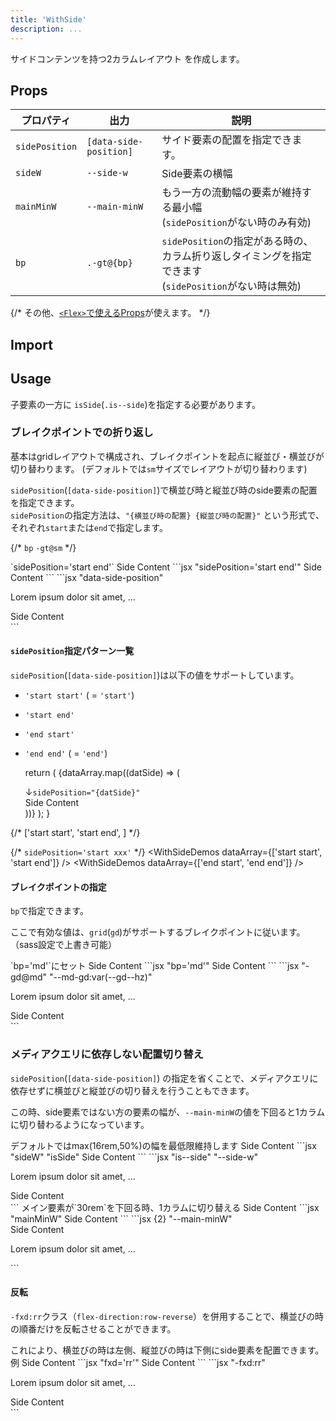 ```yaml
---
title: 'WithSide'
description: ...
---
```


サイドコンテンツを持つ2カラムレイアウト を作成します。


## Props

| プロパティ | 出力 | 説明 |
|---|---|---|
| `sidePosition` | <PropBadge type="attr">`[data-side-position]`</PropBadge> | サイド要素の配置を指定できます。 |
| `sideW` | <PropBadge type="cssvar">`--side-w`</PropBadge> | Side要素の横幅 |
| `mainMinW` | <PropBadge type="cssvar">`--main-minW`</PropBadge>| もう一方の流動幅の要素が維持する最小幅<br/> (`sidePosition`がない時のみ有効) |
| `bp`| <PropBadge type="class">`.-gt@{bp}`</PropBadge> | `sidePosition`の指定がある時の、カラム折り返しタイミングを指定できます<br/> (`sidePosition`がない時は無効) |

{/* その他、[`<Flex>`で使えるProps](/ja/components/flex#props)が使えます。 */}


## Import

<ImportCode component='WithSide' />


## Usage

子要素の一方に `isSide`(`.is--side`)を指定する必要があります。

### ブレイクポイントでの折り返し

基本はgridレイアウトで構成され、ブレイクポイントを起点に縦並び・横並びが切り替わります。
(デフォルトでは`sm`サイズでレイアウトが切り替わります)


`sidePosition`(`[data-side-position]`)で横並び時と縦並び時のside要素の配置を指定できます。  
`sidePosition`の指定方法は、`"{横並び時の配置} {縦並び時の配置}"` という形式で、それぞれ`start`または`end`で指定します。

{/* `bp` `-gt@sm` */}


<Preview>
	<PreviewTitle>`sidePosition='start end'`</PreviewTitle>
	<PreviewArea resize p='30'>
		<WithSide sidePosition='start end' sideW='10rem' g='30'>
			<Box bd='guide'>
				<DammyText />
			</Box>
			<Box isSide bd='guide' bgc='blue:20%'>Side Content</Box>
		</WithSide>
	</PreviewArea>
	<PreviewCode slot='tab' label='JSX'>
		```jsx "sidePosition='start end'"
		<WithSide sidePosition='start end' sideW='10rem' g='30'>
			<Box>
				<DammyText />
			</Box>
			<Box isSide>Side Content</Box>
		</WithSide>
		```
	</PreviewCode>
	<PreviewCode slot='tab' label='HTML'>
		```jsx "data-side-position"
		<div class="l--withSide -g:30" data-side-position="start end" style="--side-w:10rem;">
			<div class="l--box">
				<p>Lorem ipsum dolor sit amet, ...</p>
			</div>
			<div class="l--box is--side">Side Content</div>
		</div>
		```
	</PreviewCode>
</Preview>


#### `sidePosition`指定パターン一覧

`sidePosition`(`[data-side-position]`)は以下の値をサポートしています。

- `'start start'` ( = `'start'`)
- `'start end'`
- `'end start'`
- `'end end'` ( = `'end'`)

	return (
		<Preview>
		<PreviewArea resize p='30' isFlow='l'>
			{dataArray.map((datSide) => (
				<div key={datSide}>
						<div>↓<code>sidePosition="{datSide}"</code></div>
						<WithSide sidePosition={datSide} sideW='10rem' g='20' mbs='20'>
							<Box bd='guide'>
								<DammyText />
							</Box>
							<Box isSide bd='guide' bgc='blue:20%'>Side Content</Box>
						</WithSide>
				</div>
			))}
			</PreviewArea>
		</Preview>
	);
}

{/* ['start start', 'start end', ] */}

{/* <PreviewTitle>`sidePosition='start xxx'`</PreviewTitle> */}
<WithSideDemos dataArray={['start start', 'start end']} />
<WithSideDemos dataArray={['end start', 'end end']} />


#### ブレイクポイントの指定

`bp`で指定できます。

ここで有効な値は、`grid`(`gd`)がサポートするブレイクポイントに従います。（sass設定で上書き可能）


<Preview>
	<PreviewTitle>`bp='md'`にセット</PreviewTitle>
	<PreviewArea resize p='30'>
		<WithSide sidePosition='end' bp='md' sideW='10rem' g='30'>
			<Box bd='guide'>
				<DammyText />
			</Box>
			<Box isSide bd='guide' bgc='blue:20%'>Side Content</Box>
		</WithSide>
	</PreviewArea>
	<PreviewCode slot='tab' label='JSX'>
		```jsx "bp='md'"
		<WithSide sidePosition='end' bp='md' sideW='10rem' g='30'>
			<Box>
				<DammyText />
			</Box>
			<Box isSide>Side Content</Box>
		</WithSide>
		```
	</PreviewCode>
	<PreviewCode slot='tab' label='HTML'>
	```jsx "-gd@md" "--md-gd:var(--gd--hz)"
		<div class="l--withSide -gd@md -g:30" data-side-position="end" style="--side-w:10rem;--md-gd:var(--gd--hz)">
			<div class="l--box">
				<p>Lorem ipsum dolor sit amet, ...</p>
			</div>
			<div class="l--box is--side">Side Content</div>
		</div>
		```
	</PreviewCode>
</Preview>



### メディアクエリに依存しない配置切り替え

`sidePosition`(`[data-side-position]`) の指定を省くことで、メディアクエリに依存せずに横並びと縦並びの切り替えを行うこともできます。

この時、side要素ではない方の要素の幅が、`--main-minW`の値を下回ると1カラムに切り替わるようになっています。


<Preview>
	<PreviewTitle>
		デフォルトではmax(16rem,50%)の幅を最低限維持します
	</PreviewTitle>
	<PreviewArea resize p='30'>
		<WithSide sideW='10rem' g='30' >
			<Box bd='guide'>
				<DammyText />
			</Box>
			<Box isSide bd='guide' bgc='blue:20%'>Side Content</Box>
		</WithSide>
	</PreviewArea>
	<PreviewCode slot='tab' label='JSX'>
		```jsx "sideW" "isSide"
		<WithSide sideW='10rem' g='30'>
			<Box>
				<DammyText />
			</Box>
			<Box isSide>Side Content</Box>
		</WithSide>
		```
	</PreviewCode>
	<PreviewCode slot='tab' label='HTML'>
		```jsx "is--side" "--side-w"
		<div class="l--withSide -g:30" style="--side-w:10rem;">
			<div class="l--box">
				<p>Lorem ipsum dolor sit amet, ...</p>
			</div>
			<div class="l--box is--side">Side Content</div>
		</div>
		```
	</PreviewCode>
</Preview>


<Preview>
	<PreviewTitle>
		メイン要素が`30rem`を下回る時、1カラムに切り替える
	</PreviewTitle>
	<PreviewArea resize p='30'>
		<WithSide sideW='10rem' mainMinW='30rem' g='30'>
			<Box isSide bd='guide' bgc='blue:20%'>Side Content</Box>
			<Box bd='guide'>
				<DammyText />
			</Box>
		</WithSide>
	</PreviewArea>
	<PreviewCode slot='tab' label='React'>
		```jsx "mainMinW"
		<WithSide sideW='10rem' mainMinW='30rem' g='30'>
			<Box isSide>Side Content</Box>
			<Box bd='guide'>
				<DammyText />
			</Box>
		</WithSide>
		```
	</PreviewCode>
	<PreviewCode slot='tab' label='HTML'>
		```jsx {2} "--main-minW"
		<div class="l--withSide -g:30" style="--side-w:10rem;--main-minW:30rem">
			<div class="l--box is--side">Side Content</div>
			<div class="l--box">
				<p>Lorem ipsum dolor sit amet, ...</p>
			</div>
		</div>
		```
	</PreviewCode>
</Preview>


#### 反転

`-fxd:rr`クラス（`flex-direction:row-reverse`）を併用することで、横並びの時の順番だけを反転させることができます。

<Callout type="point">
これにより、横並びの時は左側、縦並びの時は下側にside要素を配置できます。
</Callout>

<Preview>
	<PreviewTitle>例</PreviewTitle>
	<PreviewArea resize p='30'>
		<WithSide fxd='rr' sideW='10rem' g='30' >
			<Box bd='guide'>
				<DammyText />
			</Box>
			<Box isSide bd='guide' bgc='blue:20%'>Side Content</Box>
		</WithSide>
	</PreviewArea>
	<PreviewCode slot='tab' label='JSX'>
		```jsx "fxd='rr'"
		<WithSide fxd='rr' sideW='10rem' g='30'>
			<Box>
				<DammyText />
			</Box>
			<Box isSide>Side Content</Box>
		</WithSide>
		```
	</PreviewCode>
	<PreviewCode slot='tab' label='HTML'>
		```jsx "-fxd:rr"
		<div class="l--withSide -fxd:rr -g:30" style="--side-w:10rem;">
			<div class="l--box">
				<p>Lorem ipsum dolor sit amet, ...</p>
			</div>
			<div class="l--box is--side">Side Content</div>
		</div>
		```
	</PreviewCode>
</Preview>
